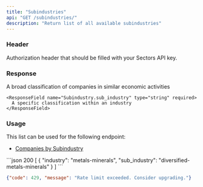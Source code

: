 ```yaml
---
title: "Subindustries"
api: "GET /subindustries/"
description: "Return list of all available subindustries"
---
```


### Header

<ParamField header="Authorization" type="string" required>
  Authorization header that should be filled with your Sectors API key.
</ParamField>

### Response

<ResponseField name="payload" type="Subindustry[]" required>
  <Expandable title="properties">
    <ResponseField name="Subindustry.industry" type="string" required>
      A broad classification of companies in similar economic activities
    </ResponseField>

    <ResponseField name="Subindustry.sub_industry" type="string" required>
      A specific classification within an industry
    </ResponseField>
  </Expandable>
</ResponseField>

### Usage

This list can be used for the following endpoint:

- [Companies by Subindustry](./companies-subindustry)

<ResponseExample>
```json 200
[
  {
    "industry": "metals-minerals",
    "sub_industry": "diversified-metals-minerals"
  }
]
```

```json 429
{"code": 429, "message": "Rate limit exceeded. Consider upgrading."}
```
</ResponseExample>
